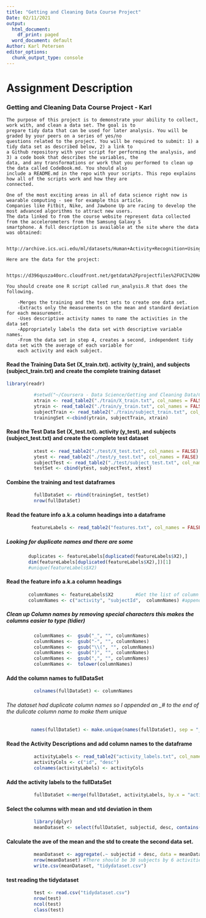 ```yaml
---
title: "Getting and Cleaning Data Course Project"
Date: 02/11/2021
output:
  html_document:
    df_print: paged
  word_document: default
Author: Karl Petersen
editor_options: 
  chunk_output_type: console
---
```

# Assignment Description
### Getting and Cleaning Data Course Project - Karl
    
    The purpose of this project is to demonstrate your ability to collect, work with, and clean a data set. The goal is to
    prepare tidy data that can be used for later analysis. You will be graded by your peers on a series of yes/no
    questions related to the project. You will be required to submit: 1) a tidy data set as described below, 2) a link to
    a Github repository with your script for performing the analysis, and 3) a code book that describes the variables, the
    data, and any transformations or work that you performed to clean up the data called CodeBook.md. You should also
    include a README.md in the repo with your scripts. This repo explains how all of the scripts work and how they are
    connected.

    One of the most exciting areas in all of data science right now is wearable computing - see for example this article.
    Companies like Fitbit, Nike, and Jawbone Up are racing to develop the most advanced algorithms to attract new users.
    The data linked to from the course website represent data collected from the accelerometers from the Samsung Galaxy S
    smartphone. A full description is available at the site where the data was obtained:

        http://archive.ics.uci.edu/ml/datasets/Human+Activity+Recognition+Using+Smartphones 

    Here are the data for the project:

        https://d396qusza40orc.cloudfront.net/getdata%2Fprojectfiles%2FUCI%20HAR%20Dataset.zip  

    You should create one R script called run_analysis.R that does the following. 

        -Merges the training and the test sets to create one data set.
        -Extracts only the measurements on the mean and standard deviation for each measurement. 
        -Uses descriptive activity names to name the activities in the data set
        -Appropriately labels the data set with descriptive variable names. 
        -From the data set in step 4, creates a second, independent tidy data set with the average of each variable for
        each activity and each subject.


#### Read the Training Data Set (X_train.txt). activity (y_train), and subjects (subject_train.txt) and create the complete training dataset

```r
library(readr)

          #setwd("~/Coursera - Data Science/Getting and Cleaning Data/Course Project/UCI HAR Dataset")
          xtrain <- read_table2("./train/X_train.txt", col_names = FALSE)  #data
          ytrain <- read_table2("./train/y_train.txt", col_names = FALSE)  #activity
          subjectTrain <- read_table2("./train/subject_train.txt", col_names = FALSE)  #subjects
          trainingSet <-cbind(ytrain, subjectTrain, xtrain)
```

#### Read the Test Data Set (X_test.txt). activity (y_test), and subjects (subject_test.txt) and create the complete test dataset

```r
          xtest <- read_table2("./test/X_test.txt", col_names = FALSE)   #data
          ytest <- read_table2("./test/y_test.txt", col_names = FALSE)   #activity
          subjectTest <- read_table2("./test/subject_test.txt", col_names = FALSE)  #subjects
          testSet <- cbind(ytest, subjectTest, xtest)
```


####  Combine the training and test dataframes
```r
          fullDataSet <- rbind(trainingSet, testSet)
          nrow(fullDataSet)      
```

####  Read the feature info a.k.a column headings into a dataframe
```r
         featureLabels <- read_table2("features.txt", col_names = FALSE)
```

#####    Looking for duplicate names and there are some
```r
        duplicates <- featureLabels[duplicated(featureLabels$X2),]
        dim(featureLabels[duplicated(featureLabels$X2),])[1]
        #unique(featureLabels$X2)
```

####   Read the feature info a.k.a column headings
```r
        columnNames <- featureLabels$X2        #Get the list of column names
        columnNames <- c("activity", "subjectId",  columnNames) #append the activity, subjectID to the column names
```

#####   Clean up Column names by removing special characters this makes the columns easier to type (tidier)
```r
          columnNames <-  gsub("_", "", columnNames)
          columnNames <-  gsub("-", "", columnNames)
          columnNames <-  gsub("\\(", "", columnNames)
          columnNames <-  gsub(")", "", columnNames)
          columnNames <-  gsub(",", "", columnNames)
          columnNames <-  tolower(columnNames)
```


####   Add the column names to fullDataSet
```r
          colnames(fullDataSet) <- columnNames
```


######   The dataset had duplicate column names so I appended an _# to the end of the dulicate column name to make them unique
        
```r
         names(fullDataSet) <- make.unique(names(fullDataSet), sep = "_")
```

####    Read the Activity Descriptions and add column names to the dataframe
```r
          activityLabels <- read_table2("activity_labels.txt", col_names = FALSE)
          activityCols <- c("id", "desc")
          colnames(activityLabels) <- activityCols
```


####     Add the activity labels to the fullDataSet
   
```r
          fullDataSet <-merge(fullDataSet, activityLabels, by.x = "activity", by.y = "id")
```

####     Select the columns with mean and std deviation in them 
```r
          library(dplyr)
          meanDataset <- select(fullDataSet, subjectid, desc, contains(c("mean", "std")))
```

####      Calculate the ave of the mean and the std to create the second data set.
```r
          meanDataset <- aggregate(.~ subjectid + desc, data = meanDataset, mean)
          nrow(meanDataset) #There should be 30 subjects by 6 activities or 180 rows.  
          write.csv(meanDataset, "tidydataset.csv")
```

####    test reading the tidydataset
```r
          test <- read.csv("tidydataset.csv")          
          nrow(test)
          ncol(test)
          class(test)          
```
